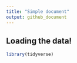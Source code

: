 ```yaml
---
title: "Simple document"
output: github_document
---
```


## Loading the data!

```r
library(tidyverse)
```


